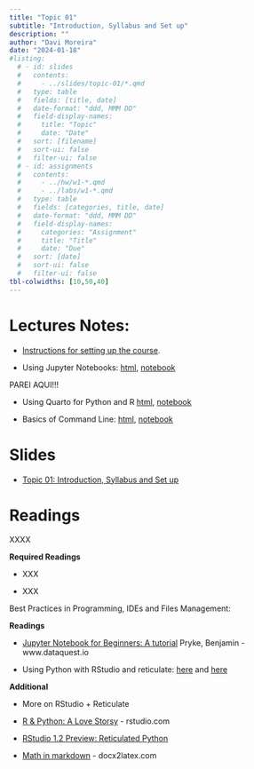 ```yaml
---
title: "Topic 01"
subtitle: "Introduction, Syllabus and Set up"
description: ""
author: "Davi Moreira"
date: "2024-01-18"
#listing:
  # - id: slides
  #   contents:
  #     - ../slides/topic-01/*.qmd
  #   type: table
  #   fields: [title, date]
  #   date-format: "ddd, MMM DD"
  #   field-display-names:
  #     title: "Topic"
  #     date: "Date"
  #   sort: [filename]
  #   sort-ui: false
  #   filter-ui: false
  # - id: assignments
  #   contents:
  #     - ../hw/w1-*.qmd
  #     - ../labs/w1-*.qmd
  #   type: table
  #   fields: [categories, title, date]
  #   date-format: "ddd, MMM DD"
  #   field-display-names:
  #     categories: "Assignment"
  #     title: "Title"
  #     date: "Due"
  #   sort: [date]
  #   sort-ui: false
  #   filter-ui: false
tbl-colwidths: [10,50,40]
---
```


# Lectures Notes:

-   [Instructions for setting up the course](/lecture_notes/topic-01/course_infrastructure.html).

-   Using Jupyter Notebooks: [html](/lecture_notes/topic-01/_using-jupyter-notebooks.html), <a href="/lecture_notes/topic-01/_using-jupyter-notebooks.ipynb" download> notebook </a>

PAREI AQUI!!!

-   Using Quarto for Python and R [html](/lecture_notes/topic-01/intro-to-quarto.html), <a href="/lecture_notes/topic-01/intro-to-quarto.qmd" download> notebook </a>

-   Basics of Command Line: [html](/lecture_notes/topic-01/_basics_of_cmd.html), <a href="/lecture_notes/topic-01/_basics_of_cmd.ipynb" download> notebook </a>

# Slides

-   [Topic 01: Introduction, Syllabus and Set up](/slides/topic-01.html)

# Readings

XXXX

**Required Readings**

-   XXX

-   XXX

Best Practices in Programming, IDEs and Files Management:

**Readings**

-   [Jupyter Notebook for Beginners: A tutorial](https://www.dataquest.io/blog/jupyter-notebook-tutorial/) Pryke, Benjamin - www.dataquest.io

-   Using Python with RStudio and reticulate: [here](https://docs.rstudio.com/tutorials/user/using-python-with-rstudio-and-reticulate/) and [here](https://support.posit.co/hc/en-us/articles/360023654474-Installing-and-Configuring-Python-with-RStudio)

**Additional**

-   More on RStudio + Reticulate

-   [R & Python: A Love Storsy](https://rstudio.com/solutions/r-and-python/) - rstudio.com

-   [RStudio 1.2 Preview: Reticulated Python](https://blog.rstudio.com/2018/10/09/rstudio-1-2-preview-reticulated-python/)

-   [Math in markdown](https://docx2latex.com/tutorials/Mathematical-equations-LaTeX.html) - docx2latex.com
